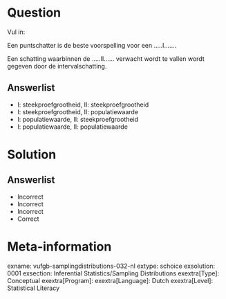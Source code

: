 Question
========
Vul in: 

Een puntschatter is de beste voorspelling voor een …..I….... 

Een schatting waarbinnen de …..II…... verwacht wordt te vallen wordt gegeven door de intervalschatting.
  
Answerlist
----------
* I: steekproefgrootheid, II: steekproefgrootheid
* I: steekproefgrootheid, II: populatiewaarde
* I: populatiewaarde, II: steekproefgrootheid
* I: populatiewaarde, II: populatiewaarde


Solution
========

Answerlist
----------
* Incorrect
* Incorrect
* Incorrect
* Correct

Meta-information
================
exname: vufgb-samplingdistributions-032-nl
extype: schoice
exsolution: 0001
exsection: Inferential Statistics/Sampling Distributions
exextra[Type]: Conceptual
exextra[Program]: 
exextra[Language]: Dutch
exextra[Level]: Statistical Literacy 
